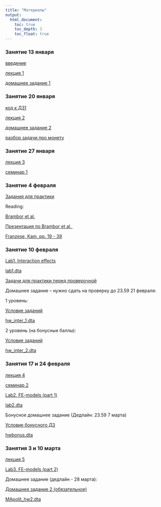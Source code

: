 ```yaml
---
title: "Материалы"
output: 
  html_document:
    toc: true
    toc_depth: 3
    toc_float: true
---
```

### Занятие 13 января 

<a href="polit_methods_intro.pdf" title=>введение </a>

<a href="polit_lecture1.pdf" title=>лекция 1</a>

<a href="polit_hw1_2021.pdf" title=>домашнее задание 1</a>

### Занятие 20 января 

<a href=" hw1.ipynb" title=> код к ДЗ1 </a>

<a href="polit_methods_lecture2.pdf" title=>лекция 2</a>

<a href="polit_hw2_2021.pdf" title=>домашнее задание 2</a>

<a href="CoinProblem.ipynb" title=>разбор задачи про монету</a>

### Занятие 27 января 

<a href="polit_lecture3.pdf" title=> лекция 3</a>

<a href="MApolit_seminar1.pdf" title=> семинар 1</a>

### Занятие 4 февраля

<a href="polit_methods_hw.pdf" title=> Задания для практики</a>

Reading: 

<a href="Brambor_Clark_Golder.pdf" title=> Brambor et al.</a>

<a href="presentation_Brambor et al..pdf" title=> Презентация по Brambor et al. </a>

<a href="Franzese, Kam.pdf" title=> Franzese, Kam, pp. 19 - 39 </a>

### Занятие 10 февраля

<a href="MApolit_lab1.ipynb" title=> Lab1. Interaction effects</a>

<a href="lab1.dta" title=> lab1.dta</a>

<a href="for_practice.pdf" title=> Задачи для практики перед проверочной</a>

Домашнее задание -- нужно сдать на проверку до 23.59 21 февраля: 

1 уровень: 

<a href="hw_inter_1.ipynb" title=> Условие заданий </a>

<a href="hw_inter_1.dta" title=> hw_inter_1.dta </a>

2 уровень (на бонусные баллы): 

<a href="hw_inter_2.ipynb" title=> Условие заданий </a>

<a href="hw_inter_2.dta" title=> hw_inter_2.dta</a>

### Занятия 17 и 24 февраля

<a href="MApolit_lecture3.pdf" title=> лекция 4</a>

<a href="MApolit_seminar2.pdf" title=> семинар 2</a>

<a href="MApolit_lab2.ipynb" title=> Lab2. FE-models (part 1)</a>

<a href="lab2.dta" title=> lab2.dta</a>

Бонусное домашнее задание (Дедлайн: 23.59 7 марта)

<a href="hwbonus" title=> Условие бонусного ДЗ</a>

<a href="hwbonus.dta" title=> hwbonus.dta</a>

### Занятия 3 и 10 марта

<a href="FE__RE_models.pdf" title=> лекция 5</a>

<a href="MApolit_lab3.ipynb" title=> Lab3. FE-models (part 2)</a>

Домашнее задание (дедлайн - 28 марта):

<a href="MApolit_hw2.ipynb" title=> Домашнее задание 2 (обязательное) </a>

<a href="MApolit_hw2.dta" title=> MApolit_hw2.dta </a>


